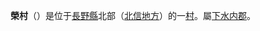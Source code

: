 {{unreferenced|time=2011-04-23T11:55:58+00:00}}
{{日本町村|
自治體名=榮|
町村=村|
圖像=[[File:Morimiyanohara-Sta.JPG|240px]]|
圖像說明=[[森宮野原站|森宮野原站]]|
町村章=|
日文原名=栄村|
平假名=さかえむら|
羅馬字拼音=Sakae-mura|
都道府縣=長野縣|
支廳=|
郡=下水內郡|
編號= 20602-4|
面積=271.51|
邊界未定=|
人口=2,480|
統計時間=2007年9月1日|
自治體= [[長野縣|長野縣]]：[[飯山市|飯山市]]、[[山之内町|山之内町]]、[[野澤温泉村|野澤温泉村]]、[[木島平村|木島平村]]<br />[[群馬縣|群馬縣]]：[[中之條町|中之條町]]、<br />[[新潟縣|新潟縣]]：[[津南町|津南町]]、[[十日町市|十日町市]]、[[湯澤町|湯澤町]]、[[上越市|上越市]] |
樹=|
花=|
鳥=|
其他象徵物=|
其他象徵=|
郵遞區號=389-2792|
所在地=下水内郡榮村北信3433 |
電話號碼=269-87-3111|
外部連結= http://www.vill.sakae.nagano.jp/|
經度=|
緯度=|
地圖=|
註記=
}}
'''榮村'''（{{jpn|j=栄村|hg=さかえむら|rm=Sakae mura|f=y}}）是位于[[長野縣|長野縣]]北部（[[北信地方|北信地方]]）的一[[村|村]]。屬[[下水内郡|下水内郡]]。
{{長野縣}}{{Authority control}}